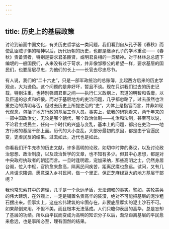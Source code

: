 ```yaml
---
---
---
```

title: 历史上的基层政策
---




讨论到前面中国文化，有关历史哲学这一类问题，我们看到自从孔子著《春秋》而使乱臣贼子惧的精神以后，历代历朝的历史，也都是继承孔子的学术重点——《春秋》责备贤者，特别是要求君圣臣贤，或明君良相的一贯精神。对于林林总总遗下编氓的一般国民们，从来没有过于苛求，并非像邹穆公的希望一样，要求基层的国民们，也要层层尽忠，为他们的长上——长官去尽忠尽节。

有人说，我们的“二十六史”，只是一部军政统治的总账簿，比起西方后来的历史学观点，大为逊色。这个问题的是非好坏，暂且不谈。现在只讲我们过去的历史记载，特别注重，也特别强调君臣之间——执行仁义政纲上，君道的明智和昏庸，以及臣道的忠贞和奸佞。而对于基层地方的吏治问题，几乎都忽略了。过去虽然也注重吏治的清明与否，但过去历史上所提吏治的“吏”，大体上是指官而言，并非如现代观念，包括了地方行政的基层工作人员。事实上，依我的研究看来，两千年来的一部中国政治史，无论是哪个朝代，哪个政治体制——礼治和法制，甚至可以说，不论君主或民主，任何一个时代的兴盛与变乱，基本上的问题，都出在吏治——地方行政的基层干部上面。历代的大小变乱，大部分最初的原因，都是由于官逼民变，吏虐民反的结果。过去如此，近代也是如此。

你看我们汗牛充栋的历史文献，许多高明的论政，如切中时弊的奏议，以及讨论政治思想、政治制度，以及政治哲学的文章，也不知有多少。但其中心思想，都是对中央政府执政者的朝廷而言。一旦时逢明君，宠加采纳，那些高明之士，仍然身居台阁，位入中枢，官阶愈来愈高，隔离民间疾苦，距离民瘼也愈远。试问，又有几人肯请求降调，愿意深入乡村民间，做一个里正、保正芝麻绿豆大的地方基层干部呢？

我也常思索其中的道理，几乎是一个永远矛盾，无法调和的事实。譬如，美轮美奂的伟大建筑，在外观上，一定是铺置名贵高华的装潢，绝对不可能把基层的泥沙粗石摆出来。但事实上，这座宏伟建筑的牢固存在，非要底层厚实的泥土沙石不可。如果颠倒来用，不但不美，而且根本无法落成。人们只瞻仰表层的高华，总是忘却了基层的功绩。所以由平民而变成为高明的知识分子以后，渐渐距离基层的平民愈来愈远，也是事所必至，理有固然的结果。